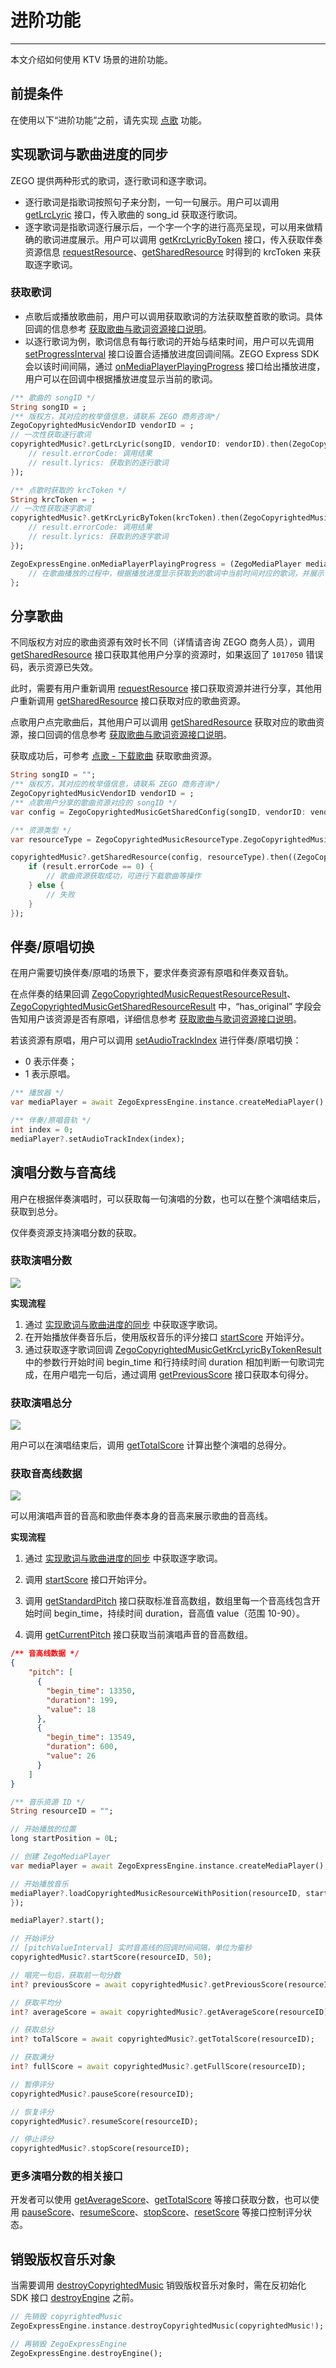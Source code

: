 # 进阶功能

- - -

本文介绍如何使用 KTV 场景的进阶功能。

## 前提条件

在使用以下“进阶功能”之前，请先实现 [点歌](./sing-songs.mdx) 功能。

## 实现歌词与歌曲进度的同步

ZEGO 提供两种形式的歌词，逐行歌词和逐字歌词。

- 逐行歌词是指歌词按照句子来分割，一句一句展示。用户可以调用 [getLrcLyric](https://doc-zh.zego.im/unique-api/express-video-sdk/zh/dart_flutter/zego_express_engine/ZegoCopyrightedMusic/getLrcLyric.html) 接口，传入歌曲的 song_id 获取逐行歌词。
- 逐字歌词是指歌词逐行展示后，一个字一个字的进行高亮呈现，可以用来做精确的歌词进度展示。用户可以调用 [getKrcLyricByToken](https://doc-zh.zego.im/unique-api/express-video-sdk/zh/dart_flutter/zego_express_engine/ZegoCopyrightedMusic/getKrcLyricByToken.html) 接口，传入获取伴奏资源信息 [requestResource](https://doc-zh.zego.im/unique-api/express-video-sdk/zh/dart_flutter/zego_express_engine/ZegoCopyrightedMusic/requestResource.html)、[getSharedResource](https://doc-zh.zego.im/unique-api/express-video-sdk/zh/dart_flutter/zego_express_engine/ZegoCopyrightedMusic/getSharedResource.html) 时得到的 krcToken 来获取逐字歌词。


### 获取歌词

- 点歌后或播放歌曲前，用户可以调用获取歌词的方法获取整首歌的歌词。具体回调的信息参考 [获取歌曲与歌词资源接口说明](./../client-api/apis-to-obtain-songs-and-lyrics.mdx)。
- 以逐行歌词为例，歌词信息有每行歌词的开始与结束时间，用户可以先调用 [setProgressInterval](https://doc-zh.zego.im/unique-api/express-video-sdk/zh/dart_flutter/zego_express_engine/ZegoMediaPlayer/setProgressInterval.html) 接口设置合适播放进度回调间隔。ZEGO Express SDK 会以该时间间隔，通过 [onMediaPlayerPlayingProgress](https://doc-zh.zego.im/unique-api/express-video-sdk/zh/dart_flutter/zego_express_engine/ZegoExpressEngine/onMediaPlayerPlayingProgress.html) 接口给出播放进度，用户可以在回调中根据播放进度显示当前的歌词。


```dart
/** 歌曲的 songID */
String songID = ;
/** 版权方，其对应的枚举值信息，请联系 ZEGO 商务咨询*/
ZegoCopyrightedMusicVendorID vendorID = ; 
// 一次性获取逐行歌词
copyrightedMusic?.getLrcLyric(songID, vendorID: vendorID).then(ZegoCopyrightedMusicGetLrcLyricResult result) {
    // result.errorCode: 调用结果
    // result.lyrics: 获取到的逐行歌词
});

/** 点歌时获取的 krcToken */
String krcToken = ;
// 一次性获取逐字歌词
copyrightedMusic?.getKrcLyricByToken(krcToken).then(ZegoCopyrightedMusicGetKrcLyricByTokenResult result) {
    // result.errorCode: 调用结果
    // result.lyrics: 获取到的逐字歌词
});

ZegoExpressEngine.onMediaPlayerPlayingProgress = (ZegoMediaPlayer mediaPlayer, int millisecond) {
    // 在歌曲播放的过程中，根据播放进度显示获取到的歌词中当前时间对应的歌词，并展示
};
```

## 分享歌曲

<Warning title="注意">

不同版权方对应的歌曲资源有效时长不同（详情请咨询 ZEGO 商务人员），调用 [getSharedResource](https://doc-zh.zego.im/unique-api/express-video-sdk/zh/dart_flutter/zego_express_engine/ZegoCopyrightedMusic/getSharedResource.html) 接口获取其他用户分享的资源时，如果返回了 `1017050` 错误码，表示资源已失效。

此时，需要有用户重新调用 [requestResource](https://doc-zh.zego.im/unique-api/express-video-sdk/zh/dart_flutter/zego_express_engine/ZegoCopyrightedMusic/requestResource.html) 接口获取资源并进行分享，其他用户重新调用 [getSharedResource](https://doc-zh.zego.im/unique-api/express-video-sdk/zh/dart_flutter/zego_express_engine/ZegoCopyrightedMusic/getSharedResource.html) 接口获取对应的歌曲资源。
</Warning>

点歌用户点完歌曲后，其他用户可以调用 [getSharedResource](https://doc-zh.zego.im/unique-api/express-video-sdk/zh/dart_flutter/zego_express_engine/ZegoCopyrightedMusic/getSharedResource.html) 获取对应的歌曲资源，接口回调的信息参考 [获取歌曲与歌词资源接口说明](./../client-api/apis-to-obtain-songs-and-lyrics.mdx)。

获取成功后，可参考 [点歌 - 下载歌曲](./sing-songs.mdx#下载歌曲) 获取歌曲资源。

```dart
String songID = "";
/** 版权方，其对应的枚举值信息，请联系 ZEGO 商务咨询*/
ZegoCopyrightedMusicVendorID vendorID = ; 
/** 点歌用户分享的歌曲资源对应的 songID */
var config = ZegoCopyrightedMusicGetSharedConfig(songID, vendorID: vendorID);

/** 资源类型 */
var resourceType = ZegoCopyrightedMusicResourceType.ZegoCopyrightedMusicResourceSong;

copyrightedMusic?.getSharedResource(config, resourceType).then((ZegoCopyrightedMusicGetSharedResourceResult result) {
    if (result.errorCode == 0) {
        // 歌曲资源获取成功，可进行下载歌曲等操作
    } else {
        // 失败
    }
});
```

## 伴奏/原唱切换

在用户需要切换伴奏/原唱的场景下，要求伴奏资源有原唱和伴奏双音轨。

在点伴奏的结果回调 [ZegoCopyrightedMusicRequestResourceResult](https://doc-zh.zego.im/unique-api/express-video-sdk/zh/dart_flutter/zego_express_engine/ZegoCopyrightedMusicRequestResourceResult-class.html)、[ZegoCopyrightedMusicGetSharedResourceResult](https://doc-zh.zego.im/unique-api/express-video-sdk/zh/dart_flutter/zego_express_engine/ZegoCopyrightedMusicGetSharedResourceResult-class.html) 中，“has_original” 字段会告知用户该资源是否有原唱，详细信息参考 [获取歌曲与歌词资源接口说明](./../client-api/apis-to-obtain-songs-and-lyrics.mdx)。

若该资源有原唱，用户可以调用 [setAudioTrackIndex](https://doc-zh.zego.im/unique-api/express-video-sdk/zh/dart_flutter/zego_express_engine/ZegoMediaPlayer/setAudioTrackIndex.html) 进行伴奏/原唱切换：
- 0 表示伴奏；
- 1 表示原唱。

```dart
/** 播放器 */
var mediaPlayer = await ZegoExpressEngine.instance.createMediaPlayer();

/** 伴奏/原唱音轨 */
int index = 0;
mediaPlayer?.setAudioTrackIndex(index);
```

## 演唱分数与音高线

用户在根据伴奏演唱时，可以获取每一句演唱的分数，也可以在整个演唱结束后，获取到总分。

仅伴奏资源支持演唱分数的获取。

### 获取演唱分数

<Frame width="512" height="auto" ><img src="https://storage.zego.im/sdk-doc/Pics/GoEnjoy/online_KTV/demo/ZegoPitchView.png" /></Frame>


**实现流程**

1. 通过 [实现歌词与歌曲进度的同步](#实现歌词与歌曲进度的同步) 中获取逐字歌词。
2. 在开始播放伴奏音乐后，使用版权音乐的评分接口 [startScore](https://doc-zh.zego.im/unique-api/express-video-sdk/zh/dart_flutter/zego_express_engine/ZegoCopyrightedMusic/startScore.html) 开始评分。
3. 通过获取逐字歌词回调 [ZegoCopyrightedMusicGetKrcLyricByTokenResult](https://doc-zh.zego.im/unique-api/express-video-sdk/zh/dart_flutter/zego_express_engine/ZegoCopyrightedMusicGetKrcLyricByTokenResult-class.html) 中的参数行开始时间 begin_time 和行持续时间 duration 相加判断一句歌词完成，在用户唱完一句后，通过调用 [getPreviousScore](https://doc-zh.zego.im/unique-api/express-video-sdk/zh/dart_flutter/zego_express_engine/ZegoCopyrightedMusic/getPreviousScore.html) 接口获取本句得分。

### 获取演唱总分


<Frame width="512" height="auto" ><img src="https://storage.zego.im/sdk-doc/Pics/CopyrightedMusic/Total_score.png" /></Frame>


用户可以在演唱结束后，调用 [getTotalScore](https://doc-zh.zego.im/unique-api/express-video-sdk/zh/dart_flutter/zego_express_engine/ZegoCopyrightedMusic/getTotalScore.html) 计算出整个演唱的总得分。


### 获取音高线数据

<Frame width="512" height="auto" ><img src="https://storage.zego.im/sdk-doc/Pics/CopyrightedMusic/pitch_line_data.png" /></Frame>

可以用演唱声音的音高和歌曲伴奏本身的音高来展示歌曲的音高线。


**实现流程**

1. 通过 [实现歌词与歌曲进度的同步](#实现歌词与歌曲进度的同步) 中获取逐字歌词。

2. 调用 [startScore](https://doc-zh.zego.im/unique-api/express-video-sdk/zh/dart_flutter/zego_express_engine/ZegoCopyrightedMusic/startScore.html) 接口开始评分。

3. 调用 [getStandardPitch](https://doc-zh.zego.im/unique-api/express-video-sdk/zh/dart_flutter/zego_express_engine/ZegoCopyrightedMusic/getStandardPitch.html) 接口获取标准音高数组，数组里每一个音高线包含开始时间 begin_time，持续时间 duration，音高值 value（范围 10-90）。

4. 调用 [getCurrentPitch](https://doc-zh.zego.im/unique-api/express-video-sdk/zh/dart_flutter/zego_express_engine/ZegoCopyrightedMusic/getCurrentPitch.html) 接口获取当前演唱声音的音高数组。

```json
/** 音高线数据 */
{
    "pitch": [
      {
        "begin_time": 13350,
        "duration": 199,
        "value": 18
      },
      {
        "begin_time": 13549,
        "duration": 600,
        "value": 26
      }
    ]
}
```

```dart
/** 音乐资源 ID */
String resourceID = "";

// 开始播放的位置
long startPosition = 0L;

// 创建 ZegoMediaPlayer
var mediaPlayer = await ZegoExpressEngine.instance.createMediaPlayer();

// 开始播放音乐
mediaPlayer?.loadCopyrightedMusicResourceWithPosition(resourceID, startPosition).then((ZegoMediaPlayerLoadResourceResult result) {
});

mediaPlayer?.start();

// 开始评分
// [pitchValueInterval] 实时音高线的回调时间间隔，单位为毫秒
copyrightedMusic?.startScore(resourceID, 50);

// 唱完一句后，获取前一句分数
int? previousScore = await copyrightedMusic?.getPreviousScore(resourceID);

// 获取平均分
int? averageScore = await copyrightedMusic?.getAverageScore(resourceID);

// 获取总分
int? toTalScore = await copyrightedMusic?.getTotalScore(resourceID);

// 获取满分
int? fullScore = await copyrightedMusic?.getFullScore(resourceID);

// 暂停评分
copyrightedMusic?.pauseScore(resourceID);

// 恢复评分
copyrightedMusic?.resumeScore(resourceID);

// 停止评分
copyrightedMusic?.stopScore(resourceID);
```

### 更多演唱分数的相关接口

开发者可以使用 [getAverageScore](https://doc-zh.zego.im/unique-api/express-video-sdk/zh/dart_flutter/zego_express_engine/ZegoCopyrightedMusic/getAverageScore.html)、[getTotalScore](https://doc-zh.zego.im/unique-api/express-video-sdk/zh/dart_flutter/zego_express_engine/ZegoCopyrightedMusic/getTotalScore.html) 等接口获取分数，也可以使用 [pauseScore](https://doc-zh.zego.im/unique-api/express-video-sdk/zh/dart_flutter/zego_express_engine/ZegoCopyrightedMusic/pauseScore.html)、[resumeScore](https://doc-zh.zego.im/unique-api/express-video-sdk/zh/dart_flutter/zego_express_engine/ZegoCopyrightedMusic/resumeScore.html)、[stopScore](https://doc-zh.zego.im/unique-api/express-video-sdk/zh/dart_flutter/zego_express_engine/ZegoCopyrightedMusic/stopScore.html)、[resetScore](https://doc-zh.zego.im/unique-api/express-video-sdk/zh/dart_flutter/zego_express_engine/ZegoCopyrightedMusic/resetScore.html) 等接口控制评分状态。



## 销毁版权音乐对象

当需要调用 [destroyCopyrightedMusic](https://doc-zh.zego.im/unique-api/express-video-sdk/zh/dart_flutter/zego_express_engine/ZegoExpressEngineCopyrightedMusic/destroyCopyrightedMusic.html) 销毁版权音乐对象时，需在反初始化 SDK 接口 [destroyEngine](https://doc-zh.zego.im/unique-api/express-video-sdk/zh/dart_flutter/zego_express_engine/ZegoExpressEngine/destroyEngine.html) 之前。


```dart
// 先销毁 copyrightedMusic
ZegoExpressEngine.instance.destroyCopyrightedMusic(copyrightedMusic!); 

// 再销毁 ZegoExpressEngine
ZegoExpressEngine.destroyEngine();
```
